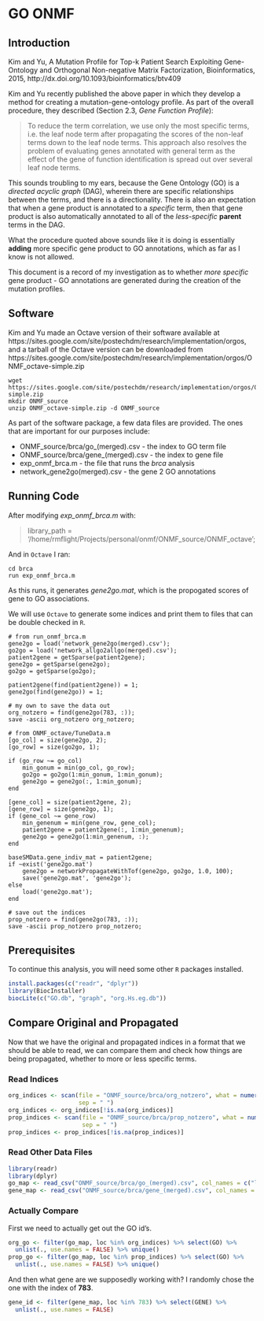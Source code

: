 # GO ONMF

## Introduction

Kim and Yu, A Mutation Profile for Top-k Patient Search Exploiting Gene-Ontology
and Orthogonal Non-negative Matrix Factorization, Bioinformatics, 2015,
http://dx.doi.org/10.1093/bioinformatics/btv409

Kim and Yu recently published the above paper in which they develop a method
for creating a mutation-gene-ontology profile. As part of the overall procedure, 
they described (Section 2.3, *Gene Function Profile*):

> To reduce the term correlation, we use only the most specific terms, i.e. the leaf 
> node term after propagating the scores of the non-leaf terms down to the leaf node 
> terms. This approach also resolves the problem of evaluating genes annotated with 
> general term as the effect of the gene of function identification is spread out over 
> several leaf node terms.

This sounds troubling to my ears, because the Gene Ontology (GO) is a *directed 
acyclic graph* (DAG), wherein there are specific relationships between the terms, and
there is a directionality. There is also an expectation that when a gene product
is annotated to a *specific* term, then that gene product is also automatically
annotated to all of the *less-specific* **parent** terms in the DAG. 

What the procedure quoted above sounds like it is doing is essentially **adding**
more specific gene product to GO annotations, which as far as I know is not allowed.

This document is a record of my investigation as to whether *more specific* gene
product - GO annotations are generated during the creation of the mutation 
profiles.

## Software

Kim and Yu made an Octave version of their software available at https://sites.google.com/site/postechdm/research/implementation/orgos, and a
tarball of the Octave version can be downloaded from https://sites.google.com/site/postechdm/research/implementation/orgos/ONMF_octave-simple.zip

```
wget https://sites.google.com/site/postechdm/research/implementation/orgos/ONMF_octave-simple.zip
mkdir ONMF_source
unzip ONMF_octave-simple.zip -d ONMF_source
```

As part of the software package, a few data files are provided. The ones that
are important for our purposes include: 

* ONMF_source/brca/go_(merged).csv - the index to GO term file
* ONMF_source/brca/gene_(merged).csv - the index to gene file
* exp_onmf_brca.m - the file that runs the *brca* analysis
* network_gene2go(merged).csv - the gene 2 GO annotations

## Running Code

After modifying *exp_onmf_brca.m* with:

> library_path = '/home/rmflight/Projects/personal/onmf/ONMF_source/ONMF_octave';

And in `Octave` I ran:

```
cd brca
run exp_onmf_brca.m
```

As this runs, it generates *gene2go.mat*, which is the propogated scores of gene
to GO associations.

We will use `Octave` to generate some indices and print them to files that can be
double checked in `R`.

```
# from run_onmf_brca.m
gene2go = load('network_gene2go(merged).csv');
go2go = load('network_allgo2allgo(merged).csv');
patient2gene = getSparse(patient2gene);
gene2go = getSparse(gene2go);
go2go = getSparse(go2go);

patient2gene(find(patient2gene)) = 1;
gene2go(find(gene2go)) = 1;

# my own to save the data out
org_notzero = find(gene2go(783, :));
save -ascii org_notzero org_notzero;

# from ONMF_octave/TuneData.m
[go_col] = size(gene2go, 2);
[go_row] = size(go2go, 1);

if (go_row ~= go_col)
    min_gonum = min(go_col, go_row);
    go2go = go2go(1:min_gonum, 1:min_gonum);
    gene2go = gene2go(:, 1:min_gonum);
end

[gene_col] = size(patient2gene, 2);
[gene_row] = size(gene2go, 1);
if (gene_col ~= gene_row)
    min_genenum = min(gene_row, gene_col);
    patient2gene = patient2gene(:, 1:min_genenum);
    gene2go = gene2go(1:min_genenum, :);
end

baseSMData.gene_indiv_mat = patient2gene;
if ~exist('gene2go.mat')
    gene2go = networkPropagateWithTof(gene2go, go2go, 1.0, 100);
    save('gene2go.mat', 'gene2go');
else
    load('gene2go.mat');
end

# save out the indices
prop_notzero = find(gene2go(783, :));
save -ascii prop_notzero prop_notzero;
```

## Prerequisites

To continue this analysis, you will need some other `R` packages installed.

```r
install.packages(c("readr", "dplyr"))
library(BiocInstaller)
biocLite(c("GO.db", "graph", "org.Hs.eg.db"))
```


## Compare Original and Propagated

Now that we have the original and propagated indices in a format that we should
be able to read, we can compare them and check how things are being propagated,
whether to more or less specific terms.

### Read Indices

```r
org_indices <- scan(file = "ONMF_source/brca/org_notzero", what = numeric(), 
                    sep = " ")
org_indices <- org_indices[!is.na(org_indices)]
prop_indices <- scan(file = "ONMF_source/brca/prop_notzero", what = numeric(),
                     sep = " ")
prop_indices <- prop_indices[!is.na(prop_indices)]
```

### Read Other Data Files

```r
library(readr)
library(dplyr)
go_map <- read_csv("ONMF_source/brca/go_(merged).csv", col_names = c("loc", "GO"))
gene_map <- read_csv("ONMF_source/brca/gene_(merged).csv", col_names = c("loc", "GENE"))
```

### Actually Compare

First we need to actually get out the GO id's.

```r
org_go <- filter(go_map, loc %in% org_indices) %>% select(GO) %>% 
  unlist(., use.names = FALSE) %>% unique()
prop_go <- filter(go_map, loc %in% prop_indices) %>% select(GO) %>% 
  unlist(., use.names = FALSE) %>% unique()
```

And then what gene are we supposedly working with? I randomly chose the one with
the index of **783**.

```r
gene_id <- filter(gene_map, loc %in% 783) %>% select(GENE) %>% 
  unlist(., use.names = FALSE)
```
